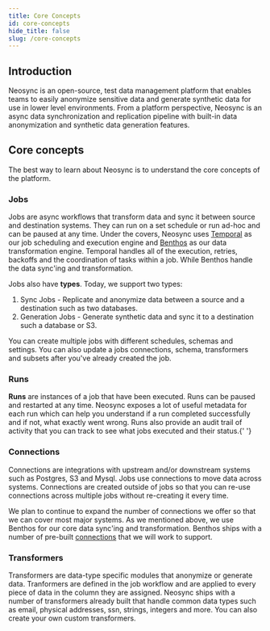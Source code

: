 ```yaml
---
title: Core Concepts
id: core-concepts
hide_title: false
slug: /core-concepts
---
```




## Introduction

Neosync is an open-source, test data management platform that enables teams to easily anonymize sensitive data and generate synthetic data for use in lower level environments. From a platform perspective, Neosync is an async data synchronization and replication pipeline with built-in data anonymization and synthetic data generation features.

<HeroImage />

## Core concepts

The best way to learn about Neosync is to understand the core concepts of the platform.

### Jobs

<DocsImage href="https://assets.nucleuscloud.com/neosync/docs/jobs-page.png" />

Jobs are async workflows that transform data and sync it between source and destination systems. They can run on a set schedule or run ad-hoc and can be paused at any time. Under the covers, Neosync uses [Temporal](https://github.com/temporalio/temporal) as our job scheduling and execution engine and [Benthos](https://github.com/benthosdev/benthos) as our data transformation engine. Temporal handles all of the execution, retries, backoffs and the coordination of tasks within a job. While Benthos handle the data sync'ing and transformation.

Jobs also have <strong>types</strong>. Today, we support two types:

1. Sync Jobs - Replicate and anonymize data between a source and a destination such as two databases.
2. Generation Jobs - Generate synthetic data and sync it to a destination such a database or S3.

You can create multiple jobs with different schedules, schemas and settings. You can also update a jobs connections, schema, transformers and subsets after you've already created the job.

### Runs

<DocsImage href="https://assets.nucleuscloud.com/neosync/docs/runs-page.png" />

<strong>Runs</strong> are instances of a job that have been executed. Runs can be
paused and restarted at any time. Neosync exposes a lot of useful metadata for each
run which can help you understand if a run completed successfully and if not, what
exactly went wrong. Runs also provide an audit trail of activity that you can track
to see what jobs executed and their status.{' '}

### Connections

<DocsImage href="https://assets.nucleuscloud.com/neosync/docs/connections-page.png" />

Connections are integrations with upstream and/or downstream systems such as Postgres, S3 and Mysql. Jobs use connections to move data across systems. Connections are created outside of jobs so that you can re-use connections across multiple jobs without re-creating it every time.

We plan to continue to expand the number of connections we offer so that we can cover most major systems. As we mentioned above, we use Benthos for our core data sync'ing and transformation. Benthos ships with a number of pre-built [connections](https://www.benthos.dev/docs/components/inputs/about) that we will work to support.

### Transformers

<DocsImage href="https://assets.nucleuscloud.com/neosync/docs/udt-home.png" />

Transformers are data-type specific modules that anonymize or generate data. Tranformers are defined in the job workflow and are applied to every piece of data in the column they are assigned. Neosync ships with a number of transformers already built that handle common data types such as email, physical addresses, ssn, strings, integers and more. You can also create your own custom transformers.
